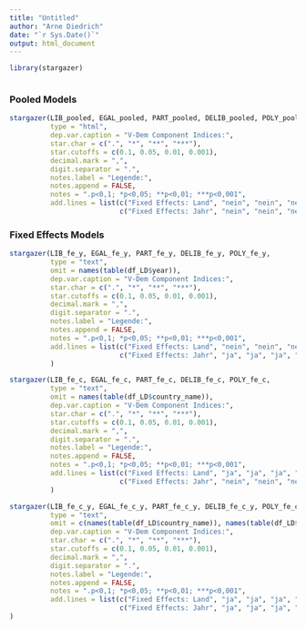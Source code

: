 ```yaml
---
title: "Untitled"
author: "Arne Diedrich"
date: "`r Sys.Date()`"
output: html_document
---
```

```r
library(stargazer)
```
```r

```

### Pooled Models
```r
stargazer(LIB_pooled, EGAL_pooled, PART_pooled, DELIB_pooled, POLY_pooled, 
          type = "html",
          dep.var.caption = "V-Dem Component Indices:",
          star.char = c(".", "*", "**", "***"),
          star.cutoffs = c(0.1, 0.05, 0.01, 0.001),
          decimal.mark = ",",
          digit.separator = ".",
          notes.label = "Legende:",
          notes.append = FALSE,
          notes = ".p<0,1; *p<0,05; **p<0,01; ***p<0,001",
          add.lines = list(c("Fixed Effects: Land", "nein", "nein", "nein", "nein", "nein"), 
                           c("Fixed Effects: Jahr", "nein", "nein", "nein", "nein", "nein")))

```

### Fixed Effects Models
```r
stargazer(LIB_fe_y, EGAL_fe_y, PART_fe_y, DELIB_fe_y, POLY_fe_y, 
          type = "text", 
          omit = names(table(df_LD$year)),
          dep.var.caption = "V-Dem Component Indices:",
          star.char = c(".", "*", "**", "***"),
          star.cutoffs = c(0.1, 0.05, 0.01, 0.001),
          decimal.mark = ",",
          digit.separator = ".",
          notes.label = "Legende:",
          notes.append = FALSE,
          notes = ".p<0,1; *p<0,05; **p<0,01; ***p<0,001",
          add.lines = list(c("Fixed Effects: Land", "nein", "nein", "nein", "nein", "nein"), 
                           c("Fixed Effects: Jahr", "ja", "ja", "ja", "ja", "ja"))
          )
```
```r
stargazer(LIB_fe_c, EGAL_fe_c, PART_fe_c, DELIB_fe_c, POLY_fe_c, 
          type = "text", 
          omit = names(table(df_LD$country_name)),
          dep.var.caption = "V-Dem Component Indices:",
          star.char = c(".", "*", "**", "***"),
          star.cutoffs = c(0.1, 0.05, 0.01, 0.001),
          decimal.mark = ",",
          digit.separator = ".",
          notes.label = "Legende:",
          notes.append = FALSE,
          notes = ".p<0,1; *p<0,05; **p<0,01; ***p<0,001",
          add.lines = list(c("Fixed Effects: Land", "ja", "ja", "ja", "ja", "ja"), 
                           c("Fixed Effects: Jahr", "nein", "nein", "nein", "nein", "nein"))
          )
```
```r
stargazer(LIB_fe_c_y, EGAL_fe_c_y, PART_fe_c_y, DELIB_fe_c_y, POLY_fe_c_y, 
          type = "text", 
          omit = c(names(table(df_LD$country_name)), names(table(df_LD$year))),
          dep.var.caption = "V-Dem Component Indices:",
          star.char = c(".", "*", "**", "***"),
          star.cutoffs = c(0.1, 0.05, 0.01, 0.001),
          decimal.mark = ",",
          digit.separator = ".",
          notes.label = "Legende:",
          notes.append = FALSE,
          notes = ".p<0,1; *p<0,05; **p<0,01; ***p<0,001",
          add.lines = list(c("Fixed Effects: Land", "ja", "ja", "ja", "ja", "ja"), 
                           c("Fixed Effects: Jahr", "ja", "ja", "ja", "ja", "ja"))
)
```
